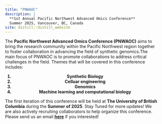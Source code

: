 ```yaml
---
title: "PNWAOC"
description: |
  **1st Annual Pacific Northwest Advanced Omics Conference**  
  Summer 2025, Vancouver, BC, Canada
site: distill::distill_website
---
```


<style type="text/css">


.d-title {
  background-image: url("images/PNW_background.webp");
  background-size: cover;
  background-position: center; 
  color: white;
  text-shadow: 2px 2px 10px rgba(0, 0, 0, 0.7);
  text-align: center; /* Center the text */
}

</style>

<div class="image-article">
  <div class="center-text">
 The **Pacific Northwest Advanced Omics Conference (PNWAOC)** aims to bring the research community within the Pacific Northwest region together to foster collaboration in advancing the field of synthetic genomics.The main focus of PNWAOC is to promote collaborations to address critical challenges in the field. Themes that will be covered in this conference includes:
  </div>
  
  <strong><ol style="text-align: center;">
    <li>Synthetic Biology</li>
    <li>Celluar engineering</li>
    <li>Genomics</li>
    <li>Machine learning and computational biology</li>
  </ol></strong>
  <div class="center-text" style ="padding-top: 0px;">
  The first iteration of this conference will be held at **The University of British Columbia** during the **Summer of 2025**. Stay Tuned for more updates!
  We are also actively recruiting collaborators to help organize this conference. Please send us an email <a href="mailto:carl.deboer@ubc.ca">**here**</a>    if you interested! </div>
</div>